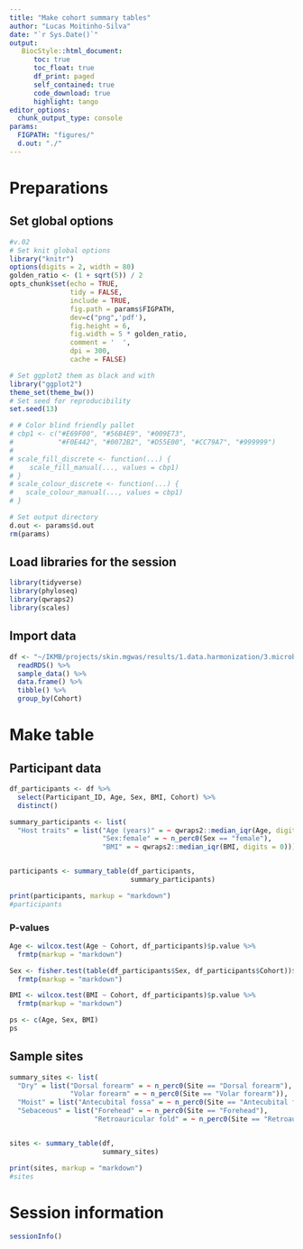 ```yaml
---
title: "Make cohort summary tables"
author: "Lucas Moitinho-Silva"
date: "`r Sys.Date()`"
output:
   BiocStyle::html_document:
      toc: true
      toc_float: true
      df_print: paged
      self_contained: true
      code_download: true
      highlight: tango
editor_options:
  chunk_output_type: console
params:
  FIGPATH: "figures/"
  d.out: "./"
---
```

# Preparations

## Set global options

```r
#v.02
# Set knit global options
library("knitr")
options(digits = 2, width = 80)
golden_ratio <- (1 + sqrt(5)) / 2
opts_chunk$set(echo = TRUE,
               tidy = FALSE,
               include = TRUE,
               fig.path = params$FIGPATH,
               dev=c("png",'pdf'),
               fig.height = 6,
               fig.width = 5 * golden_ratio,
               comment = '  ',
               dpi = 300,
               cache = FALSE)

# Set ggplot2 them as black and with
library("ggplot2")
theme_set(theme_bw())
# Set seed for reproducibility
set.seed(13)

# # Color blind friendly pallet
# cbp1 <- c("#E69F00", "#56B4E9", "#009E73",
#           "#F0E442", "#0072B2", "#D55E00", "#CC79A7", "#999999")
# 
# scale_fill_discrete <- function(...) {
#    scale_fill_manual(..., values = cbp1)
# }
# scale_colour_discrete <- function(...) {
#   scale_colour_manual(..., values = cbp1)
# }

# Set output directory
d.out <- params$d.out
rm(params)
```

## Load libraries for the session

```r
library(tidyverse)
library(phyloseq)
library(qwraps2)
library(scales)
```

## Import data
```r
df <- "~/IKMB/projects/skin.mgwas/results/1.data.harmonization/3.microbiome.harmonized/phyloseq.rds" %>% 
  readRDS() %>% 
  sample_data() %>% 
  data.frame() %>% 
  tibble() %>% 
  group_by(Cohort)
```



# Make table

## Participant data
```r
df_participants <- df %>% 
  select(Participant_ID, Age, Sex, BMI, Cohort) %>% 
  distinct()

summary_participants <- list(
  "Host traits" = list("Age (years)" = ~ qwraps2::median_iqr(Age, digits = 0),
                       "Sex:female" = ~ n_perc0(Sex == "female"),
                       "BMI" = ~ qwraps2::median_iqr(BMI, digits = 0)))


participants <- summary_table(df_participants, 
                              summary_participants)

print(participants, markup = "markdown")
#participants
```
### P-values

```r
Age <- wilcox.test(Age ~ Cohort, df_participants)$p.value %>% 
  frmtp(markup = "markdown")

Sex <- fisher.test(table(df_participants$Sex, df_participants$Cohort))$p.value %>%
  frmtp(markup = "markdown")

BMI <- wilcox.test(BMI ~ Cohort, df_participants)$p.value %>%
  frmtp(markup = "markdown")

ps <- c(Age, Sex, BMI)
ps
```



## Sample sites

```r
summary_sites <- list(
  "Dry" = list("Dorsal forearm" = ~ n_perc0(Site == "Dorsal forearm"),
               "Volar forearm" = ~ n_perc0(Site == "Volar forearm")),
  "Moist" = list("Antecubital fossa" = ~ n_perc0(Site == "Antecubital fossa")),
  "Sebaceous" = list("Forehead" = ~ n_perc0(Site == "Forehead"),
                     "Retroauricular fold" = ~ n_perc0(Site == "Retroauricular fold")))


sites <- summary_table(df, 
                       summary_sites)

print(sites, markup = "markdown")
#sites
```



# Session information

```r
sessionInfo()
```
